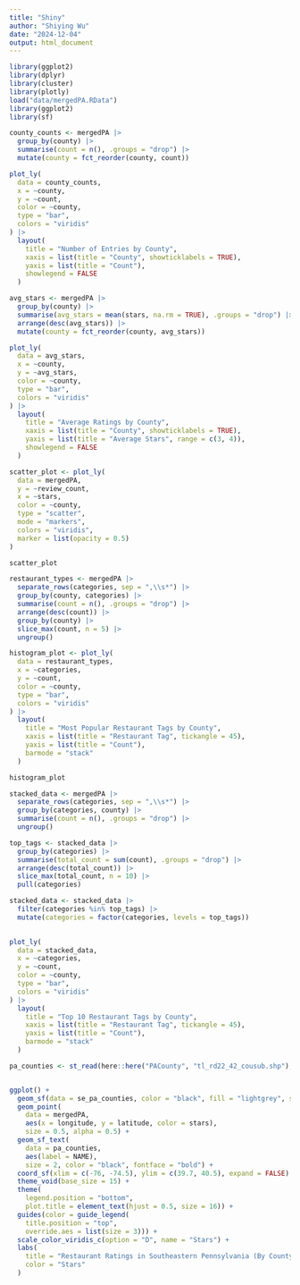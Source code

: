 ```yaml
---
title: "Shiny"
author: "Shiying Wu"
date: "2024-12-04"
output: html_document
---
```


```r
library(ggplot2)
library(dplyr)
library(cluster)
library(plotly)
load("data/mergedPA.RData")
library(ggplot2)
library(sf) 
```


```r
county_counts <- mergedPA |>
  group_by(county) |>
  summarise(count = n(), .groups = "drop") |>
  mutate(county = fct_reorder(county, count)) 

plot_ly(
  data = county_counts,
  x = ~county,
  y = ~count,
  color = ~county,
  type = "bar",
  colors = "viridis"
) |> 
  layout(
    title = "Number of Entries by County",
    xaxis = list(title = "County", showticklabels = TRUE),
    yaxis = list(title = "Count"),
    showlegend = FALSE
  )
```
```r
avg_stars <- mergedPA |>
  group_by(county) |>
  summarise(avg_stars = mean(stars, na.rm = TRUE), .groups = "drop") |>
  arrange(desc(avg_stars)) |> 
  mutate(county = fct_reorder(county, avg_stars))

plot_ly(
  data = avg_stars,
  x = ~county,
  y = ~avg_stars,
  color = ~county,
  type = "bar",
  colors = "viridis"
) |> 
  layout(
    title = "Average Ratings by County",
    xaxis = list(title = "County", showticklabels = TRUE),
    yaxis = list(title = "Average Stars", range = c(3, 4)),
    showlegend = FALSE
  )
```
```r

scatter_plot <- plot_ly(
  data = mergedPA,
  y = ~review_count,
  x = ~stars,
  color = ~county,
  type = "scatter",
  mode = "markers",
  colors = "viridis",
  marker = list(opacity = 0.5)
) 

scatter_plot
```
```r
restaurant_types <- mergedPA |>
  separate_rows(categories, sep = ",\\s*") |>  
  group_by(county, categories) |>  
  summarise(count = n(), .groups = "drop") |>  
  arrange(desc(count)) |>  
  group_by(county) |> 
  slice_max(count, n = 5) |>  
  ungroup()

histogram_plot <- plot_ly(
  data = restaurant_types,
  x = ~categories,  
  y = ~count,   
  color = ~county, 
  type = "bar", 
  colors = "viridis"
) |> 
  layout(
    title = "Most Popular Restaurant Tags by County",
    xaxis = list(title = "Restaurant Tag", tickangle = 45), 
    yaxis = list(title = "Count"),
    barmode = "stack"  
  )

histogram_plot
```
```r
stacked_data <- mergedPA |>
  separate_rows(categories, sep = ",\\s*") |> 
  group_by(categories, county) |>
  summarise(count = n(), .groups = "drop") |>  
  ungroup()

top_tags <- stacked_data |>
  group_by(categories) |>
  summarise(total_count = sum(count), .groups = "drop") |>
  arrange(desc(total_count)) |>
  slice_max(total_count, n = 10) |>
  pull(categories) 

stacked_data <- stacked_data |>
  filter(categories %in% top_tags) |>
  mutate(categories = factor(categories, levels = top_tags))
  

plot_ly(
  data = stacked_data,
  x = ~categories,       
  y = ~count,         
  color = ~county,   
  type = "bar",       
  colors = "viridis"
) |> 
  layout(
    title = "Top 10 Restaurant Tags by County",
    xaxis = list(title = "Restaurant Tag", tickangle = 45), 
    yaxis = list(title = "Count"),
    barmode = "stack"
  )

```


```r

pa_counties <- st_read(here::here("PACounty", "tl_rd22_42_cousub.shp"), quiet = TRUE)


ggplot() +
  geom_sf(data = se_pa_counties, color = "black", fill = "lightgrey", size = 0.8) +
  geom_point(
    data = mergedPA,
    aes(x = longitude, y = latitude, color = stars),
    size = 0.5, alpha = 0.5) +
  geom_sf_text(
    data = pa_counties,
    aes(label = NAME),
    size = 2, color = "black", fontface = "bold") +
  coord_sf(xlim = c(-76, -74.5), ylim = c(39.7, 40.5), expand = FALSE) +
  theme_void(base_size = 15) +
  theme(
    legend.position = "bottom",
    plot.title = element_text(hjust = 0.5, size = 16)) +
  guides(color = guide_legend(
    title.position = "top",
    override.aes = list(size = 3))) +
  scale_color_viridis_c(option = "D", name = "Stars") +
  labs(
    title = "Restaurant Ratings in Southeastern Pennsylvania (By County)",
    color = "Stars"
  )
```

